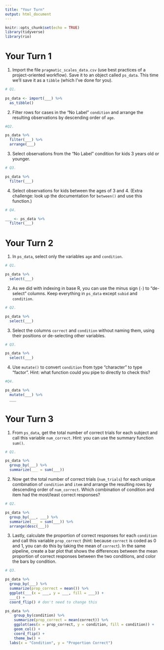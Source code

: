 ```yaml
---
title: "Your Turn"
output: html_document
---
```


```r
knitr::opts_chunk$set(echo = TRUE)
library(tidyverse)
library(rio)
```

# Your Turn 1

1. Import the file `pragmatic_scales_data.csv` (use best practices of a project-oriented workflow). Save it to an object called `ps_data`. This time we'll save it as a `tibble` (which I've done for you).

```r
# Q1. 
 
ps_data <- import(___) %>% 
  as_tibble()
```


2. Filter rows for cases in the "No Label" `condition` and arrange the resulting observations by descending order of `age`.

```r
#Q2. 

ps_data %>% 
  filter(___) %>% 
  arrange(___)
```


3. Select observations from the “No Label” condition for kids 3 years old or younger. 

```r
# Q3. 

ps_data %>% 
  filter(___)
```


4. Select observations for kids between the ages of 3 and 4. (Extra challenge: look up the documentation for `between()` and use this function.)

```r
# Q4. 

___ <- ps_data %>% 
  filter(___)
```



# Your Turn 2


1. In `ps_data`, select only the variables `age` and `condition`. 

```r
# Q1.

ps_data %>% 
  select(___)
```


2. As we did with indexing in base R, you can use the minus sign (`-`) to "de-select" columns. Keep everything in `ps_data` except `subid` and `condition`. 

```r
# Q2.

ps_data %>% 
  select(___)
```


3. Select the columns `correct` and `condition` without naming them, using their positions or de-selecting other variables.

```r
# Q3. 

ps_data %>% 
  select(___)
```


4. Use `mutate()` to convert `condition` from type "character" to type "factor". Hint: what function could you pipe to directly to check this? 

```r
#Q4. 

ps_data %>% 
  mutate(___) %>% 
  ___
```



# Your Turn 3

1. From `ps_data`, get the total number of correct trials for each subject and call this variable `num_correct`. Hint: you can use the summary function `sum()`. 

```r
# Q1. 

ps_data %>% 
  group_by(___) %>% 
  summarize(___ = sum(___))
```


2. Now get the total number of correct trials (`num_trials`) for each unique combination of `condition` and `item` and arrange the resulting rows by descending order of `num_correct`. Which combination of condition and item had the most/least correct responses? 

```r
# Q2. 

ps_data %>% 
  group_by(___, ___) %>% 
  summarize(___ = sum(___)) %>% 
  arrange(desc(___))
```


3. Lastly, calculate the proportion of correct responses for each `condition` and call this variable `prop_correct` (hint: because `correct` is coded as 0 and 1, you can do this by taking the mean of `correct`). In the same pipeline, create a bar plot that shows the differences between the mean proportion of correct responses between the two conditions, and color the bars by condition.

```r
# Q3. 

ps_data %>% 
  group_by(___) %>% 
  summarize(prop_correct = mean()) %>% 
  ggplot(___(x = ___, y = ___, fill = ___)) + 
  ___() +
  coord_flip() # don't need to change this
```


```r
ps_data %>% 
    group_by(condition) %>% 
    summarize(prop_correct = mean(correct)) %>% 
    ggplot(aes(x = prop_correct, y = condition, fill = condition)) + 
    geom_col() + 
    coord_flip() + 
    theme_bw() + 
  labs(x = "Condition", y = "Proportion Correct")
```

